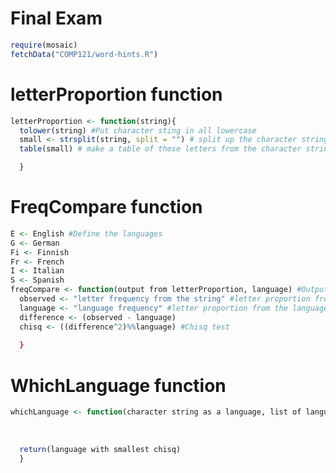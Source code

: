 Final Exam
========================================================

```r
require(mosaic)
fetchData("COMP121/word-hints.R")
```

# letterProportion function
```r
letterProportion <- function(string){
  tolower(string) #Put character sting in all lowercase
  small <- strsplit(string, split = "") # split up the character string into individual letters
  table(small) # make a table of those letters from the character string

  }
```


# FreqCompare function
```r
E <- English #Define the languages
G <- German
Fi <- Finnish
Fr <- French
I <- Italian
S <- Spanish
freqCompare <- function(output from letterProportion, language) #Output will be a table and choose a language{
  observed <- "letter frequency from the string" #letter proportion from the character string
  language <- "language frequency" #letter proportion from the language chosen
  difference <- (observed - language)
  chisq <- ((difference^2)%%language) #Chisq test
  
  }
```

# WhichLanguage function
```r
whichLanguage <- function(character string as a language, list of language letter frequencies){
  
  
  
  return(language with smallest chisq)
  }
```




